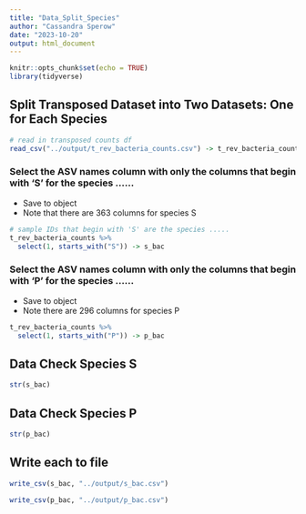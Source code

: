 ```yaml
---
title: "Data_Split_Species"
author: "Cassandra Sperow"
date: "2023-10-20"
output: html_document
---
```


```r
knitr::opts_chunk$set(echo = TRUE)
library(tidyverse)
```

## Split Transposed Dataset into Two Datasets: One for Each Species

```r
# read in transposed counts df
read_csv("../output/t_rev_bacteria_counts.csv") -> t_rev_bacteria_counts
```

### Select the ASV names column with only the columns that begin with 'S' for the species ......
- Save to object
- Note that there are 363 columns for species S
```r
# sample IDs that begin with 'S' are the species .....
t_rev_bacteria_counts %>% 
  select(1, starts_with("S")) -> s_bac
```

### Select the ASV names column with only the columns that begin with 'P' for the species ......
- Save to object 
- Note there are 296 columns for species P
```r
t_rev_bacteria_counts %>% 
  select(1, starts_with("P")) -> p_bac
```

## Data Check Species S
```r
str(s_bac)
```



## Data Check Species P

```r
str(p_bac)
```



## Write each to file

```r
write_csv(s_bac, "../output/s_bac.csv")

write_csv(p_bac, "../output/p_bac.csv")
```


